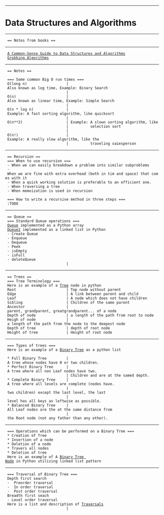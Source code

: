 --------------------------------------------------------------------------------
= Data Structures and Algorithms =
--------------------------------------------------------------------------------
  == Notes from books ==
--------------------------------------------------------------------------------
  [[A Common-Sense Guide to Data Structures and Algorithms]]
  [[Grokking Algorithms]]
--------------------------------------------------------------------------------
  == Notes ==

  === Some common Big O run times ===
  O(long n)                  | Also known as log time, Example: Binary Search
                             |
  O(n)                       | Also known as linear time, Example: Simple Search
                             |
  O(n * log n)               | Example: A fast sorting algorithm, like quicksort
                             |
  O(n**2)                    | Example: A slown sorting algorithm, like
                             |          selection sort
                             |
  O(n!)                      | Example: A really slow algorithm, like the
                             |          traveling saiesperson
--------------------------------------------------------------------------------
  == Recursion ==
  === When to use recursion ===
  - When we can easily breakdown a problem into similar subproblems
  - When we are fine with extra overhead (both in tim and space) that comes with it
  - When a quick working solution is preferable to an efficient one.
  - When traversing a tree
  - When memoization is used in recursion

  === How to write a recursive method in three steps ===
  :TODO
--------------------------------------------------------------------------------
  == Queue ==
  === Standard Queue operations ===
  [[dataStructuresandAlgorithms/Queue|Queue]] implemented as a Python array
  [[dataStructuresandAlgorithms/Queue2|Queue2]] implemented as a linked list in Python
  - Create Queue
  - Enqueue
  - Dequeue
  - Peek
  - isEmpty
  - isFull
  - deleteQueue
                             |
--------------------------------------------------------------------------------
  == Trees ==
  === Tree Terminology ===
  Here is an example of a [[dataStructuresandAlgorithms/Tree|Tree]] node in python
  Root                       | Top node without parent
  Edge                       | A link between parent and child
  Leaf                       | A node which does not have children
  Sibling                    | Children of the same parent
  Ancestor                   | parent, grandparent, greatgrandparent... of a node
  Depth of node              | a length of the path from root to node
  Heigh of node              | a length of the path from the node to the deepest node
  Depth of tree              | depth of root node
  Height of tree             | Height of root node
--------------------------------------------------------------------------------
  === Types of trees ===
  Here is an example of a [[dataStructuresandAlgorithms/Binary_Tree|Binary Tree]] as a python list

  * Full Binary Tree         | A tree whose nodes have 0 or two children.
  * Perfect Binary Tree      | A tree where all non Leaf nodes have two.
                             | Children and are at the samed depth.
  * Complete Binary Tree     | A tree where all levels are complete (nodes have.
                             | two children) except the last level, the last
                             | level has all keys as leftwise as possible.
  * Balanced Binary Tree     | All Leaf nodes are the at the same distance from
                             | the Root node (not any father than any other).
--------------------------------------------------------------------------------
  === Operations which can be performed on a Binary Tree ===
  * Creation of Tree
  * Insertion of a node
  * Deletion of a node
  * Travers all nodes
  * Deletion of tree
  Here is an example of A [[dataStructuresandAlgorithms/Binary_Tree_Node|Binary Tree Node]] in Python utilizing linked list pattern
--------------------------------------------------------------------------------
  === Traversal of Binary Tree ===
  Depth first search
  -  Preorder traversal
  -  In order traversal
  -  Post order traversal
  Breadth first seach
  - Level order traversal
  Here is a list and description of [[dataStructuresandAlgorithms/Traversals|Traversals]]
                             |
